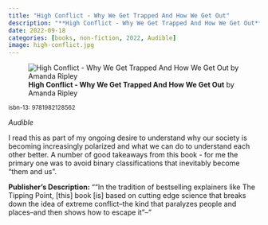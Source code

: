 ```yaml
---
title: "High Conflict - Why We Get Trapped And How We Get Out"
description: "**High Conflict - Why We Get Trapped And How We Get Out** by Amanda Ripley"
date: 2022-09-18
categories: [books, non-fiction, 2022, Audible]
image: high-conflict.jpg
---
```

![**High Conflict - Why We Get Trapped And How We Get Out** by Amanda Ripley](high-conflict.jpg){fig-align="left"}

<sup>isbn-13: 9781982128562</sup>

*Audible*

I read this as part of my ongoing desire to understand why our society is becoming increasingly polarized and what we can do to understand each other better. A number of good takeaways from this book - for me the primary one was to avoid binary classifications that inevitably become "them and us".

**Publisher's Description:**
""In the tradition of bestselling explainers like The Tipping Point, [this]
book [is] based on cutting edge science that breaks down the idea of
extreme conflict--the kind that paralyzes people and places--and then shows
how to escape it"--"